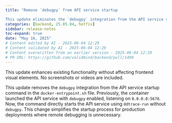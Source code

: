 ```yaml
---
title: "Remove `debugpy` from API service startup

This update eliminates the `debugpy` integration from the API service startup command in the `docker-entrypoint.sh` file. Previously, the container started the API service with `debugpy` enabled, listening on `0.0.0.0:5678`. Now, the command directly starts the API service using `ddtrace-run` without `debugpy`. This change simplifies the startup process for production deployments where remote debugging is unnecessary (#1490)"
categories: [backend, 25.05.04, hotfix]
sidebar: release-notes
toc-expand: true
date: "May 16, 2025"
# Content edited by AI - 2025-06-04 12:29
# Content validated by AI - 2025-06-04 12:29
# Content overwritten from an earlier version - 2025-06-04 12:29
# PR URL: https://github.com/validmind/backend/pull/1490
---
```


This update enhances existing functionality without affecting frontend visual elements. No screenshots or videos are included.

This update removes the `debugpy` integration from the API service startup command in the `docker-entrypoint.sh` file. Previously, the container launched the API service with `debugpy` enabled, listening on `0.0.0.0:5678`. Now, the command directly starts the API service using `ddtrace-run` without `debugpy`. This change simplifies the startup process for production deployments where remote debugging is unnecessary.